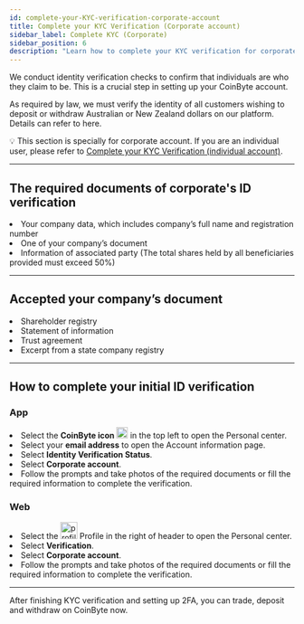 ```yaml
---
id: complete-your-KYC-verification-corporate-account
title: Complete your KYC Verification (Corporate account)
sidebar_label: Complete KYC (Corporate)
sidebar_position: 6
description: "Learn how to complete your KYC verification for corporate accounts on CoinByte, including required documents and step-by-step guidance."
---
```


We conduct identity verification checks to confirm that individuals are who they claim to be. This is a crucial step in setting up your CoinByte account.

As required by law, we must verify the identity of all customers wishing to deposit or withdraw Australian or New Zealand dollars on our platform. Details can refer to here.

<InfoBox>
💡 This section is specially for corporate account. If you are an individual user, please refer to <a href="/docs/account-security/verification-and-security/complete-your-KYC-verification-individual-account">Complete your KYC Verification (individual account)</a>.
</InfoBox>

---

## The required documents of corporate's ID verification

<TickList>
  <li>Your company data, which includes company’s full name and registration number</li>
  <li>One of your company’s document</li>
  <li>Information of associated party (The total shares held by all beneficiaries provided must exceed 50%)</li>
</TickList>

---

## Accepted your company’s document

<TickList>
  <li>Shareholder registry</li>
  <li>Statement of information</li>
  <li>Trust agreement</li>
  <li>Excerpt from a state company registry</li>
</TickList>

---

## How to complete your initial ID verification

<Tabs groupId="platform">
  <TabItem value="mobile" label="Mobile App">

<div style={{ marginTop: '2.5rem' }}></div>

### **App**

<div style={{ marginTop: '1.5rem' }}></div>

<RoundStepList>
  <li>Select the <strong>CoinByte icon</strong> <img src={useBaseUrl('/img/general/logo_app.png')} alt="logo" width="20" /> in the top left to open the Personal center.</li>
  <li>Select your <strong>email address</strong> to open the Account information page.</li>
  <li>Select <strong>Identity Verification Status</strong>.</li>
  <li>Select <strong>Corporate account</strong>.</li>
  <li>Follow the prompts and take photos of the required documents or fill the required information to complete the verification.</li>
</RoundStepList>

  </TabItem>
  <TabItem value="web" label="Web">

<div style={{ marginTop: '2.5rem' }}></div>

### **Web**

<div style={{ marginTop: '1.5rem' }}></div>

<CoinByteButton text="Complete your Identity Verification" link="https://coinbyte.com.au/en-us/user/verify/" />

<RoundStepList>
  <li>Select the <img src={useBaseUrl('/img/general/profile-center-web.png')} alt="profile icon" width="30" /> Profile in the right of header to open the Personal center.</li>
  <li>Select <strong>Verification</strong>.</li>
  <li>Select <strong>Corporate account</strong>.</li>
  <li>Follow the prompts and take photos of the required documents or fill the required information to complete the verification.</li>
</RoundStepList>

  </TabItem>
</Tabs>

---

<InfoBox>
After finishing KYC verification and setting up 2FA, you can trade, deposit and withdraw on CoinByte now.
</InfoBox>

<RelatedArticles category="account-security" />
